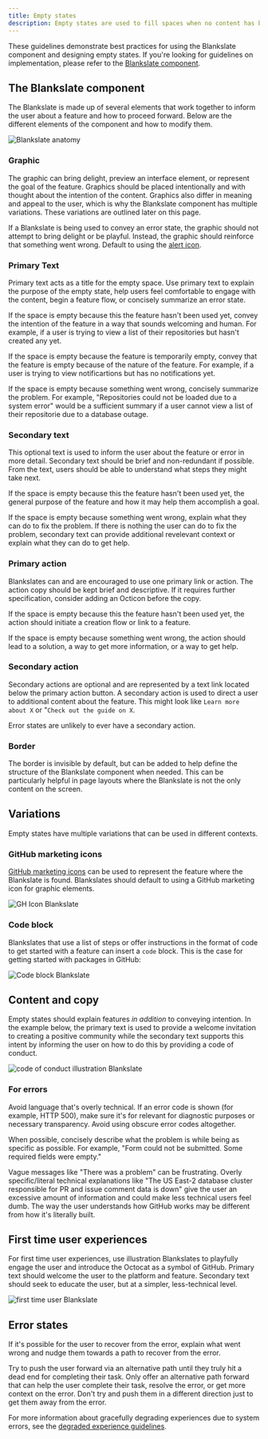 ```yaml
---
title: Empty states
description: Empty states are used to fill spaces when no content has been added yet, or is temporarily empty due to the nature of the feature.
---
```



These guidelines demonstrate best practices for using the Blankslate component and designing empty states. If you're looking for guidelines on implementation, please refer to the [Blankslate component](/components/blankslate).

## The Blankslate component

The Blankslate is made up of several elements that work together to inform the user about a feature and how to proceed forward. Below are the different elements of the component and how to modify them.

![Blankslate anatomy](https://user-images.githubusercontent.com/6846673/62806713-78795380-baa8-11e9-9cbd-1a56fef3247b.png)

### Graphic

The graphic can bring delight, preview an interface element, or represent the goal of the feature. Graphics should be placed intentionally and with thought about the intention of the content. Graphics also differ in meaning and appeal to the user, which is why the Blankslate component has multiple variations. These variations are outlined later on this page.

If a Blankslate is being used to convey an error state, the graphic should not attempt to bring delight or be playful. Instead, the graphic should reinforce that something went wrong. Default to using the [alert icon](https://primer.style/foundations/icons/alert-16).

### Primary Text

Primary text acts as a title for the empty space. Use primary text to explain the purpose of the empty state, help users feel comfortable to engage with the content, begin a feature flow, or concisely summarize an error state.

If the space is empty because this the feature hasn't been used yet, convey the intention of the feature in a way that sounds welcoming and human. For example, if a user is trying to view a list of their repositories but hasn't created any yet.

If the space is empty because the feature is temporarily empty, convey that the feature is empty because of the nature of the feature. For example, if a user is trying to view notificartions but has no notifications yet.

If the space is empty because something went wrong, concisely summarize the problem. For example, "Repositories could not be loaded due to a system error" would be a sufficient summary if a user cannot view a list of their repositorie due to a database outage.

### Secondary text

This optional text is used to inform the user about the feature or error in more detail. Secondary text should be brief and non-redundant if possible. From the text, users should be able to understand what steps they might take next.

If the space is empty because this the feature hasn't been used yet, the general purpose of the feature and how it may help them accomplish a goal.

If the space is empty because something went wrong, explain what they can do to fix the problem. If there is nothing the user can do to fix the problem, secondary text can provide additional revelevant context or explain what they can do to get help.

### Primary action

Blankslates can and are encouraged to use one primary link or action. The action copy should be kept brief and descriptive. If it requires further specification, consider adding an Octicon before the copy.

If the space is empty because this the feature hasn't been used yet, the action should initiate a creation flow or link to a feature.

If the space is empty because something went wrong, the action should lead to a solution, a way to get more information, or a way to get help.

### Secondary action

Secondary actions are optional and are represented by a text link located below the primary action button. A secondary action is used to direct a user to additional content about the feature. This might look like `Learn more about X` or "`Check out the guide on X`.

Error states are unlikely to ever have a secondary action.

### Border

The border is invisible by default, but can be added to help define the structure of the Blankslate component when needed. This can be particularly helpful in page layouts where the Blankslate is not the only content on the screen.

## Variations

Empty states have multiple variations that can be used in different contexts.

### GitHub marketing icons

[GitHub marketing icons](https://ghicons.github.com/) can be used to represent the feature where the Blankslate is found. Blankslates should default to using a GitHub marketing icon for graphic elements.

![GH Icon Blankslate](https://user-images.githubusercontent.com/6846673/62806619-39e39900-baa8-11e9-9de0-5b2f511d63da.png)

### Code block

Blankslates that use a list of steps or offer instructions in the format of code to get started with a feature can insert a `code` block. This is the case for getting started with packages in GitHub:

![Code block Blankslate](https://user-images.githubusercontent.com/589285/64209577-b83c1c80-ce55-11e9-8b61-8d82713b56a6.png)

## Content and copy

Empty states should explain features _in addition_ to conveying intention. In the example below, the primary text is used to provide a welcome invitation to creating a positive community while the secondary text supports this intent by informing the user on how to do this by providing a code of conduct.

![code of conduct illustration Blankslate](https://user-images.githubusercontent.com/6846673/62806616-394b0280-baa8-11e9-8a5e-45f0c51aaa22.png)

### For errors

Avoid language that's overly technical. If an error code is shown (for example, HTTP 500), make sure it's for relevant for diagnostic purposes or necessary transparency. Avoid using obscure error codes altogether.

When possible, concisely describe what the problem is while being as specific as possible. For example, "Form could not be submitted. Some required fields were empty."

Vague messages like "There was a problem" can be frustrating. Overly specific/literal technical explanations like "The US East-2 database cluster responsible for PR and issue comment data is down" give the user an excessive amount of information and could make less technical users feel dumb. The way the user understands how GitHub works may be different from how it's literally built.

## First time user experiences

For first time user experiences, use illustration Blankslates to playfully engage the user and introduce the Octocat as a symbol of GitHub. Primary text should welcome the user to the platform and feature. Secondary text should seek to educate the user, but at a simpler, less-technical level.

![first time user Blankslate](https://user-images.githubusercontent.com/6846673/62813307-efb9e200-babe-11e9-93e7-a6fd45d7f942.png)

## Error states

If it's possible for the user to recover from the error, explain what went wrong and nudge them towards a path to recover from the error.

Try to push the user forward via an alternative path until they truly hit a dead end for completing their task. Only offer an alternative path forward that can help the user complete their task, resolve the error, or get more context on the error. Don't try and push them in a different direction just to get them away from the error.

For more information about gracefully degrading experiences due to system errors, see the [degraded experience guidelines](/guidelines/degraded-experiences).
